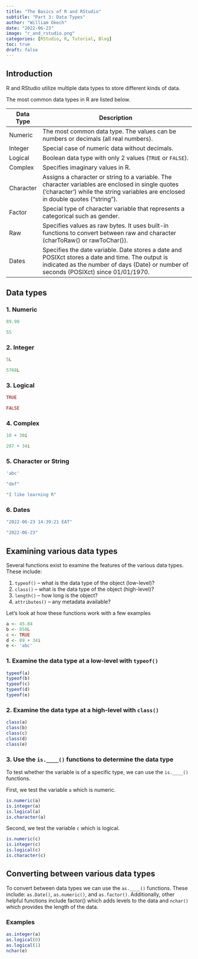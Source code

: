 ```yaml
---
title: "The Basics of R and RStudio"
subtitle: "Part 3: Data Types"
author: "William Okech"
date: "2022-06-23"
image: "r_and_rstudio.png"
categories: [RStudio, R, Tutorial, Blog]
toc: true
draft: false
---
```


## Introduction

R and RStudio utilize multiple data types to store different kinds of data.

The most common data types in R are listed below.

| **Data Type** | **Description**                                                                                                                                                                           |
|---------------|-------------------------------------------------------------------------------------------------------------------------------------------------------------------------------------------|
| Numeric       | The most common data type. The values can be numbers or decimals (all real numbers).                                                                                                      |
| Integer       | Special case of numeric data without decimals.                                                                                                                                            |
| Logical       | Boolean data type with only 2 values (`TRUE` or `FALSE`).                                                                                                                                 |
| Complex       | Specifies imaginary values in R.                                                                                                                                                          |
| Character     | Assigns a character or string to a variable. The character variables are enclosed in single quotes ('character') while the string variables are enclosed in double quotes ("string").     |
| Factor        | Special type of character variable that represents a categorical such as gender.                                                                                                          |
| Raw           | Specifies values as raw bytes. It uses built-in functions to convert between raw and character (charToRaw() or rawToChar()).                                                              |
| Dates         | Specifies the date variable. Date stores a date and POSIXct stores a date and time. The output is indicated as the number of days (Date) or number of seconds (POSIXct) since 01/01/1970. |

## Data types

### 1. Numeric

```r
89.98

55
```

### 2. Integer

```r
5L

5768L
```

### 3. Logical

```r
TRUE

FALSE
```

### 4. Complex

```r
10 + 30i

287 + 34i
```

### 5. Character or String

```r
'abc'

"def"

"I like learning R"
```

### 6. Dates

```r
"2022-06-23 14:39:21 EAT"

"2022-06-23"
```

## Examining various data types

Several functions exist to examine the features of the various data types. These include:

1.  `typeof()` -- what is the data type of the object (low-level)?
2.  `class()` -- what is the data type of the object (high-level)?
3.  `length()` -- how long is the object?
4.  `attributes()` -- any metadata available?

Let's look at how these functions work with a few examples

```r
a <- 45.84
b <- 858L
c <- TRUE
d <- 89 + 34i
e <- 'abc'
```

### 1. Examine the data type at a low-level with `typeof()`

```r
typeof(a)
typeof(b)
typeof(c)
typeof(d)
typeof(e)
```

### 2. Examine the data type at a high-level with `class()`

```r
class(a)
class(b)
class(c)
class(d)
class(e)
```

### 3. Use the `is.____()` functions to determine the data type

To test whether the variable is of a specific type, we can use the `is.____()` functions.

First, we test the variable `a` which is numeric.

```r
is.numeric(a)
is.integer(a)
is.logical(a)
is.character(a)
```

Second, we test the variable `c` which is logical.

```r
is.numeric(c)
is.integer(c)
is.logical(c)
is.character(c)
```

## Converting between various data types

To convert between data types we can use the `as.____()` functions. These include: `as.Date()`, `as.numeric()`, and `as.factor()`. Additionally, other helpful functions include factor() which adds levels to the data and `nchar()` which provides the length of the data.

### Examples

```r
as.integer(a)
as.logical(0)
as.logical(1)
nchar(e)
```
